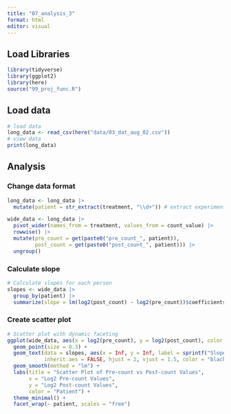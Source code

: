 ```yaml
---
title: "07_analysis_3"
format: html
editor: visual
---
```


## Load Libraries

```r
library(tidyverse)
library(ggplot2)
library(here)
source("99_proj_func.R")
```

## Load data

```r
# load data
long_data <- read_csv(here("data/03_dat_aug_02.csv"))
# view data
print(long_data)
```

## Analysis

### Change data format

```r
long_data <- long_data |> 
  mutate(patient = str_extract(treatment, "\\d+")) # extract experiments individually

wide_data <- long_data |> 
  pivot_wider(names_from = treatment, values_from = count_value) |> 
  rowwise() |> 
  mutate(pre_count = get(paste0("pre_count_", patient)),
         post_count = get(paste0("post_count_", patient))) |> 
  ungroup()
```

### Calculate slope

```r
# Calculate slopes for each person
slopes <- wide_data |> 
  group_by(patient) |> 
  summarize(slope = lm(log2(post_count) ~ log2(pre_count))$coefficients[2]) # Extract slope
```

### Create scatter plot

```r
# Scatter plot with dynamic faceting
ggplot(wide_data, aes(x = log2(pre_count), y = log2(post_count), color = patient)) +
  geom_point(size = 0.3) +
  geom_text(data = slopes, aes(x = Inf, y = Inf, label = sprintf("Slope: %.2f", slope)),
            inherit.aes = FALSE, hjust = 2, vjust = 1.5, color = "black", size = 3) + 
  geom_smooth(method = "lm") +
  labs(title = "Scatter Plot of Pre-count vs Post-count Values",
       x = "Log2 Pre-count Values",
       y = "Log2 Post-count Values",
       color = "Patient") +
  theme_minimal() +
  facet_wrap(~ patient, scales = "free")
```
